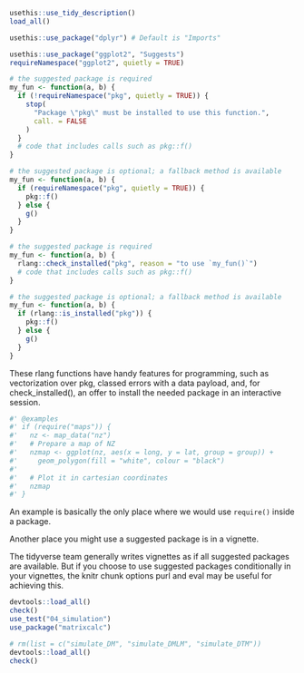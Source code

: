 
```r
usethis::use_tidy_description()
load_all()
```


```r
usethis::use_package("dplyr") # Default is "Imports"

usethis::use_package("ggplot2", "Suggests")
requireNamespace("ggplot2", quietly = TRUE)
```


```r
# the suggested package is required 
my_fun <- function(a, b) {
  if (!requireNamespace("pkg", quietly = TRUE)) {
    stop(
      "Package \"pkg\" must be installed to use this function.",
      call. = FALSE
    )
  }
  # code that includes calls such as pkg::f()
}

# the suggested package is optional; a fallback method is available
my_fun <- function(a, b) {
  if (requireNamespace("pkg", quietly = TRUE)) {
    pkg::f()
  } else {
    g()
  }
}
```


```r
# the suggested package is required 
my_fun <- function(a, b) {
  rlang::check_installed("pkg", reason = "to use `my_fun()`")
  # code that includes calls such as pkg::f()
}

# the suggested package is optional; a fallback method is available
my_fun <- function(a, b) {
  if (rlang::is_installed("pkg")) {
    pkg::f()
  } else {
    g()
  }
}

```


These rlang functions have handy features for programming, 
such as vectorization over pkg, 
classed errors with a data payload, and, for check_installed(), 
an offer to install the needed package in an interactive session.


```r
#' @examples
#' if (require("maps")) {
#'   nz <- map_data("nz")
#'   # Prepare a map of NZ
#'   nzmap <- ggplot(nz, aes(x = long, y = lat, group = group)) +
#'     geom_polygon(fill = "white", colour = "black")
#'
#'   # Plot it in cartesian coordinates
#'   nzmap
#' }
```


An example is basically the only place where we would use `require()` inside a package.

Another place you might use a suggested package is in a vignette.

The tidyverse team generally writes vignettes as if all suggested packages are available.
But if you choose to use suggested packages conditionally in your vignettes, 
the knitr chunk options purl and eval may be useful for achieving this. 


```r
devtools::load_all()
check()
use_test("04_simulation")
use_package("matrixcalc")
```


```r
# rm(list = c("simulate_DM", "simulate_DMLM", "simulate_DTM"))
devtools::load_all()
check()
```


